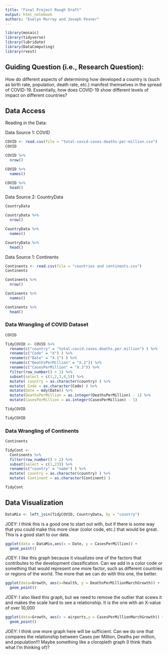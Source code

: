 ```yaml
---
title: "Final Project Rough Draft"
output: html_notebook
authors: "Evelyn Murray and Joseph Pevner"
---
```


```r
library(mosaic)
library(tidyverse)
library(lubridate)
library(DataComputing)
library(rvest)
```

## Guiding Question (i.e., Research Question):

How do different aspects of determining how developed a country is (such as birth rate, population, death rate, etc.) manifest themselves in the spread of COVID-19.  Essentially, how does COVID-19 show different levels of impact on different countries?


## Data Access

Reading in the Data:


Data Source 1: COVID
```r
COVID <- read.csv(file = "total-covid-cases-deaths-per-million.csv")
COVID
```

```r
COVID %>%
  nrow()
```
```r
COVID %>%
  names()
```
```r
COVID %>%
  head()
```



Data Source 2: CountryData
```r
CountryData
```

```r
CountryData %>%
  nrow()
```
```r
CountryData %>%
  names()
```
```r
CountryData %>%
  head()
```



Data Source 1: Continents
```r
Continents <- read.csv(file = "countries and continents.csv")
Continents
```
```r
Continents %>%
  nrow()
```
```r
Continents %>%
  names()
```
```r
Continents %>%
  head()
```




### Data Wrangling of COVID Dataset

```r
COVID
```


```r
TidyCOVID <- COVID %>%
  rename(c("country" = "total.covid.cases.deaths.per.million") ) %>%
  rename(c("Code" = "X") ) %>%
  rename(c("Date" = "X.1") ) %>%
  rename(c("DeathsPerMillion" = "X.2")) %>%
  rename(c("CasesPerMillion" = "X.3")) %>%
  filter(row_number() > 1) %>%
  subset(select = c(1,2,3,4,5)) %>%
  mutate( country = as.character(country) ) %>%
  mutate( Code = as.character(Code) ) %>%
  mutate(Date = mdy(Date)) %>%
  mutate(DeathsPerMillion = as.integer(DeathsPerMillion) - 1) %>%
  mutate(CasesPerMillion = as.integer(CasesPerMillion) - 1)

TidyCOVID

```


```r
TidyCOVID

```

### Data Wrangling of Continents
```r
Continents

```

```r
TidyCont <-
  Continents %>%
  filter(row_number() > 2) %>%
  subset(select = c(1,23)) %>%
  rename(c("country" = "name") ) %>%
  mutate( country = as.character(country) ) %>%
  mutate( Continent = as.character(Continent) )

TidyCont


```



## Data Visualization
```r
DataMix <- left_join(TidyCOVID, CountryData, by = "country")
```

JOEY: I think this is a good one to start out with, but if there is some way that you could make this more clear (color code, etc.) that would be great.  This is a good start to our data.
```r

ggplot(data = DataMix,aes(x = Date, y = CasesPerMillion)) +
  geom_point() 


```

JOEY: I like this graph because it visualizes one of the factors that contributes to the development classification.  Can we add in a color code or something that would represent one more factor, such as different countries or regions of the world.  The more that we can do with this one, the better.

```r

ggplot(data=Growth, aes(x=health, y = DeathsPerMillionMarchGrowth)) +
  geom_point() 


```

JOEY:  I also liked this graph, but we need to remove the outlier that scews it and makes the scale hard to see a relationship.  It is the one with an X-value of over 10,000

```r
ggplot(data=Growth, aes(x = airports,y = CasesPerMillionMarchGrowth)) +
  geom_point()

```

JOEY: I think one more graph here will be sufficient. Can we do one that compares the relationship between Cases per Million, Deaths per million, and population!!! Maybe something like a cloropleth graph (I think thats what I'm thinking of)?
```r

```

